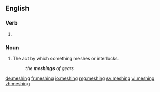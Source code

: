 ==English==

===Verb===
{{head|en}}

# {{present participle of|mesh}}

===Noun===
{{en-noun}}

# The act by which something meshes or interlocks.
#: ''the '''meshings''' of gears''

[[de:meshing]]
[[fr:meshing]]
[[io:meshing]]
[[mg:meshing]]
[[sv:meshing]]
[[vi:meshing]]
[[zh:meshing]]